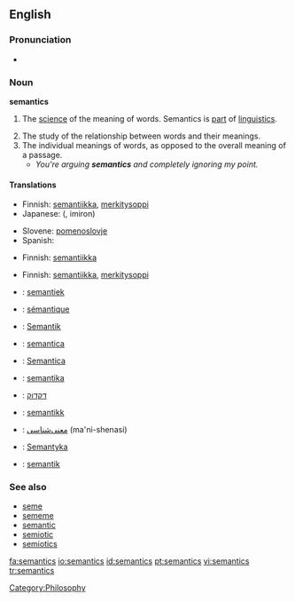 {{wikipedia}}
==English==

===Pronunciation===
*{{IPA|/sɪˈmæntɪks/}}

===Noun===
'''semantics'''  <!--plural only, right? Yes-Wonderfool-->

# {{linguistics}} The [[science]] of the meaning of words. Semantics is [[part]] of [[linguistics]].
# The study of the relationship between words and their meanings.
# The individual meanings of words, as opposed to the overall meaning of a passage.
#* ''You're arguing '''semantics''' and completely ignoring my point.''

====Translations====
{{trans-top|the science of the meaning of words}}
*Finnish: [[semantiikka]], [[merkitysoppi]]
*Japanese: {{JAchar|[[意味論]]}} ({{JAchar|[[いみろん]]}}, imiron)
{{trans-mid}}
*Slovene: [[pomenoslovje]] {{n}}
*Spanish: {{t|es|semántica|f}}
{{trans-bottom}}

{{trans-top|individual meanings of words}}
*Finnish: [[semantiikka]]
{{trans-mid}}
{{trans-bottom}}

{{trans-top|study of the relationship between words and their meanings}}
*Finnish: [[semantiikka]], [[merkitysoppi]]
{{trans-mid}}
{{trans-bottom}}

{{checktrans-top}}
*{{ttbc|Dutch}}: [[semantiek]] {{f}}
*{{ttbc|French}}: [[sémantique]] {{f}}
*{{ttbc|German}}: [[Semantik]] {{f}}
*{{ttbc|Interlingua}}: [[semantica]]
*{{ttbc|Italian}}: [[Semantica]] {{f}}
*{{ttbc|Lithuanian}}: [[semantika]] {{f}}
*{{ttbc|Hebrew}}: [[דקדוק]]
*{{ttbc|Norwegian}}: [[semantikk]] {{c}}
*{{ttbc|Persian}}: [[معنی‌شناسی]] (ma'ni-shenasi)
*{{ttbc|Polish}}: [[Semantyka]] {{f}}
*{{ttbc|Swedish}}: [[semantik]] {{c}}
{{trans-bottom}}

===See also===
*[[seme]]
*[[sememe]]
*[[semantic]]
*[[semiotic]]
*[[semiotics]]

[[Category:Philosophy]]

[[fa:semantics]]
[[io:semantics]]
[[id:semantics]]
[[pt:semantics]]
[[vi:semantics]]
[[tr:semantics]]